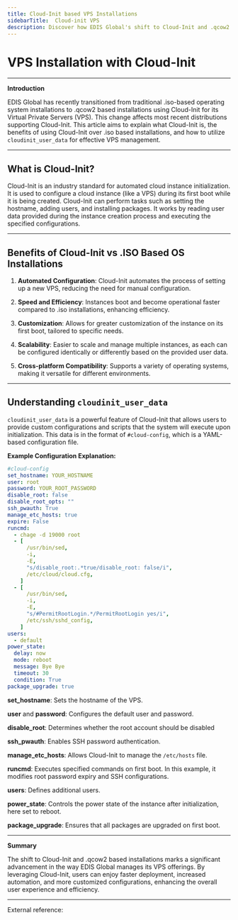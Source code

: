 ```yaml
---
title: Cloud-Init based VPS Installations
sidebarTitle:  Cloud-init VPS
description: Discover how EDIS Global's shift to Cloud-Init and .qcow2 based installations revolutionizes VPS management. Learn the benefits of Cloud-Init over traditional .iso setups, understand cloudinit_user_data configurations, and experience enhanced efficiency,
---
```



# VPS Installation with Cloud-Init

***

**Introduction**

EDIS Global has recently transitioned from traditional .iso-based operating system installations to .qcow2 based installations using Cloud-Init for its Virtual Private Servers (VPS). This change affects most recent distributions supporting Cloud-Init. This article aims to explain what Cloud-Init is, the benefits of using Cloud-Init over .iso based installations, and how to utilize `cloudinit_user_data` for effective VPS management.

***

## What is Cloud-Init?

Cloud-Init is an industry standard for automated cloud instance initialization. It is used to configure a cloud instance (like a VPS) during its first boot while it is being created. Cloud-Init can perform tasks such as setting the hostname, adding users, and installing packages. It works by reading user data provided during the instance creation process and executing the specified configurations.

***

## Benefits of Cloud-Init vs .ISO Based OS Installations

1. **Automated Configuration**: Cloud-Init automates the process of setting up a new VPS, reducing the need for manual configuration.

2. **Speed and Efficiency**: Instances boot and become operational faster compared to .iso installations, enhancing efficiency.

3. **Customization**: Allows for greater customization of the instance on its first boot, tailored to specific needs.

4. **Scalability**: Easier to scale and manage multiple instances, as each can be configured identically or differently based on the provided user data.

5. **Cross-platform Compatibility**: Supports a variety of operating systems, making it versatile for different environments.

***

## Understanding `cloudinit_user_data`

`cloudinit_user_data` is a powerful feature of Cloud-Init that allows users to provide custom configurations and scripts that the system will execute upon initialization. This data is in the format of `#cloud-config`, which is a YAML-based configuration file.

**Example Configuration Explanation:**

```yaml
#cloud-config
set_hostname: YOUR_HOSTNAME
user: root
password: YOUR_ROOT_PASSWORD
disable_root: false
disable_root_opts: ""
ssh_pwauth: True
manage_etc_hosts: true
expire: False
runcmd:
  - chage -d 19000 root
  - [
      /usr/bin/sed,
      -i,
      -E,
      "s/disable_root:.*true/disable_root: false/i",
      /etc/cloud/cloud.cfg,
    ]
  - [
      /usr/bin/sed,
      -i,
      -E,
      "s/#PermitRootLogin.*/PermitRootLogin yes/i",
      /etc/ssh/sshd_config,
    ]
users:
  - default
power_state:
  delay: now
  mode: reboot
  message: Bye Bye
  timeout: 30
  condition: True
package_upgrade: true
```

**set\_hostname**: Sets the hostname of the VPS.

**user** and **password**: Configures the default user and password.

**disable\_root**: Determines whether the root account should be disabled

**ssh\_pwauth**: Enables SSH password authentication.

**manage\_etc\_hosts**: Allows Cloud-Init to manage the `/etc/hosts` file.

**runcmd**: Executes specified commands on first boot. In this example, it modifies root password expiry and SSH configurations.

**users**: Defines additional users.

**power\_state**: Controls the power state of the instance after initialization, here set to reboot.

**package\_upgrade**: Ensures that all packages are upgraded on first boot.

***

**Summary**

The shift to Cloud-Init and .qcow2 based installations marks a significant advancement in the way EDIS Global manages its VPS offerings. By leveraging Cloud-Init, users can enjoy faster deployment, increased automation, and more customized configurations, enhancing the overall user experience and efficiency.

***

External reference:

<CtaButton label="Official Cloud-Init Documentation" link="https://cloudinit.readthedocs.io/en/latest/" openInNewTab={true} />